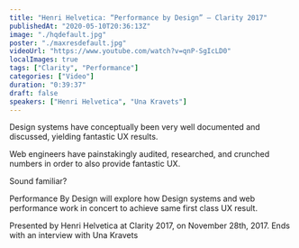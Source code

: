 ```yaml
---
title: "Henri Helvetica: “Performance by Design” — Clarity 2017"
publishedAt: "2020-05-10T20:36:13Z"
image: "./hqdefault.jpg"
poster: "./maxresdefault.jpg"
videoUrl: "https://www.youtube.com/watch?v=qnP-SgIcLD0"
localImages: true
tags: ["Clarity", "Performance"]
categories: ["Video"]
duration: "0:39:37"
draft: false
speakers: ["Henri Helvetica", "Una Kravets"]
---
```


Design systems have conceptually been very well documented and discussed, yielding fantastic UX results.

Web engineers have painstakingly audited, researched, and crunched numbers in order to also provide fantastic UX.

Sound familiar?

Performance By Design will explore how Design systems and web performance work in concert to achieve same first class UX result.

Presented by Henri Helvetica at Clarity 2017, on November 28th, 2017. Ends with an interview with Una Kravets
